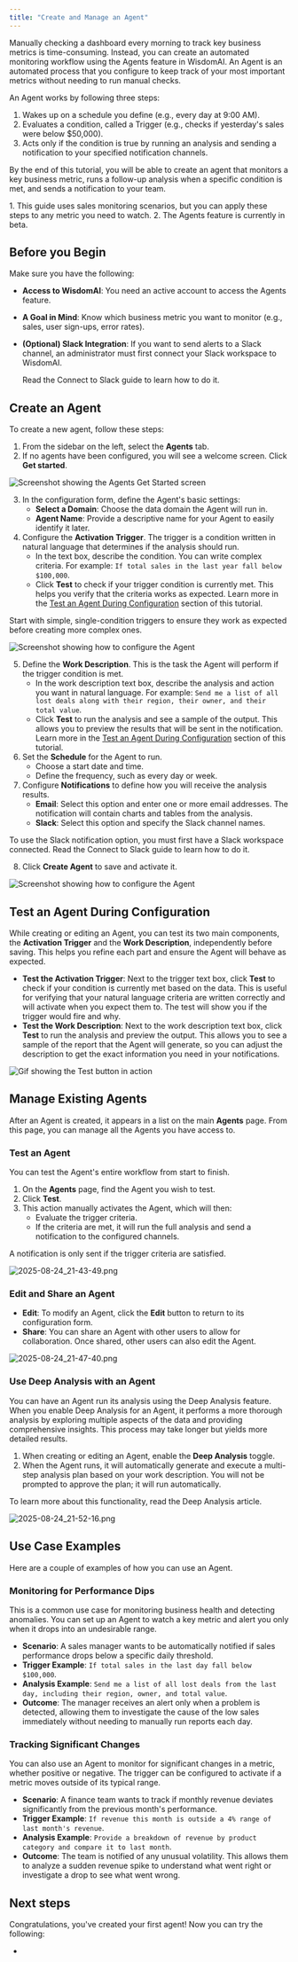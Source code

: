 ```yaml
---
title: "Create and Manage an Agent"
---
```


Manually checking a dashboard every morning to track key business metrics is time-consuming. Instead, you can create an automated monitoring workflow using the Agents feature in WisdomAI. An Agent is an automated process that you configure to keep track of your most important metrics without needing to run manual checks.

An Agent works by following three steps:

1. Wakes up on a schedule you define (e.g., every day at 9:00 AM).
2. Evaluates a condition, called a Trigger (e.g., checks if yesterday's sales were below \$50,000).
3. Acts only if the condition is true by running an analysis and sending a notification to your specified notification channels.

By the end of this tutorial, you will be able to create an agent that monitors a key business metric, runs a follow-up analysis when a specific condition is met, and sends a notification to your team.

<Note>
  1. This guide uses sales monitoring scenarios, but you can apply these steps to any metric you need to watch.
  2. The Agents feature is currently in beta.
</Note>

## Before you Begin

Make sure you have the following:

- **Access to WisdomAI**: You need an active account to access the Agents feature.
- **A Goal in Mind**: Know which business metric you want to monitor (e.g., sales, user sign-ups, error rates).
- **(Optional) Slack Integration**: If you want to send alerts to a Slack channel, an administrator must first connect your Slack workspace to WisdomAI.

  <Note>
    Read the Connect to Slack guide to learn how to do it.
  </Note>

## Create an Agent

To create a new agent, follow these steps:

1. From the sidebar on the left, select the **Agents** tab.
2. If no agents have been configured, you will see a welcome screen. Click **Get started**.

![Screenshot showing the Agents Get Started screen](/images/image.png)

3. In the configuration form, define the Agent's basic settings:
   - **Select a Domain**: Choose the data domain the Agent will run in.
   - **Agent Name**: Provide a descriptive name for your Agent to easily identify it later.
4. Configure the **Activation** **Trigger**. The trigger is a condition written in natural language that determines if the analysis should run.
   - In the text box, describe the condition. You can write complex criteria. For example: `If total sales in the last year fall below $100,000`.
   - Click **Test** to check if your trigger condition is currently met. This helps you verify that the criteria works as expected. Learn more in the [Test an Agent During Configuration](#test-an-agent-during-configuration) section of this tutorial.

<Tip>
  Start with simple, single-condition triggers to ensure they work as expected before creating more complex ones.
</Tip>

![Screenshot showing how to configure the Agent](/images/agent02.jpg)

5. Define the **Work Description**. This is the task the Agent will perform if the trigger condition is met.
   - In the work description text box, describe the analysis and action you want in natural language. For example: `Send me a list of all lost deals along with their region, their owner, and their total value`.
   - Click **Test** to run the analysis and see a sample of the output. This allows you to preview the results that will be sent in the notification. Learn more in the [Test an Agent During Configuration](#test-an-agent-during-configuration) section of this tutorial.
6. Set the **Schedule** for the Agent to run.
   - Choose a start date and time.
   - Define the frequency, such as every day or week.
7. Configure **Notifications** to define how you will receive the analysis results.
   - **Email**: Select this option and enter one or more email addresses. The notification will contain charts and tables from the analysis.
   - **Slack**: Select this option and specify the Slack channel names.

<Note>
  To use the Slack notification option, you must first have a Slack workspace connected. Read the Connect to Slack guide to learn how to do it.
</Note>

8. Click **Create Agent** to save and activate it.

![Screenshot showing how to configure the Agent](/images/agent06.jpg)

## Test an Agent During Configuration

While creating or editing an Agent, you can test its two main components, the **Activation Trigger** and the **Work Description**, independently before saving. This helps you refine each part and ensure the Agent will behave as expected.

- **Test the Activation Trigger**: Next to the trigger text box, click **Test** to check if your condition is currently met based on the data. This is useful for verifying that your natural language criteria are written correctly and will activate when you expect them to. The test will show you if the trigger would fire and why.
- **Test the Work Description**: Next to the work description text box, click **Test** to run the analysis and preview the output. This allows you to see a sample of the report that the Agent will generate, so you can adjust the description to get the exact information you need in your notifications.

![Gif showing the Test button in action](/images/2025-08-24_21-17-08.gif)

## Manage Existing Agents

After an Agent is created, it appears in a list on the main **Agents** page. From this page, you can manage all the Agents you have access to.

### Test an Agent

You can test the Agent's entire workflow from start to finish.

1. On the **Agents** page, find the Agent you wish to test.
2. Click **Test**.
3. This action manually activates the Agent, which will then:
   - Evaluate the trigger criteria.
   - If the criteria are met, it will run the full analysis and send a notification to the configured channels.

<Warning>
  A notification is only sent if the trigger criteria are satisfied.
</Warning>

![2025-08-24_21-43-49.png](/images/2025-08-24_21-43-49.png)

### Edit and Share an Agent

- **Edit**: To modify an Agent, click the **Edit** button to return to its configuration form.
- **Share**: You can share an Agent with other users to allow for collaboration. Once shared, other users can also edit the Agent.

![2025-08-24_21-47-40.png](/images/2025-08-24_21-47-40.png)

### Use Deep Analysis with an Agent

You can have an Agent run its analysis using the Deep Analysis feature. When you enable Deep Analysis for an Agent, it performs a more thorough analysis by exploring multiple aspects of the data and providing comprehensive insights. This process may take longer but yields more detailed results.

1. When creating or editing an Agent, enable the **Deep Analysis** toggle.
2. When the Agent runs, it will automatically generate and execute a multi-step analysis plan based on your work description. You will not be prompted to approve the plan; it will run automatically.

<Note>
  To learn more about this functionality, read the Deep Analysis article.
</Note>

![2025-08-24_21-52-16.png](/images/2025-08-24_21-52-16.png)

## Use Case Examples

Here are a couple of examples of how you can use an Agent.

### Monitoring for Performance Dips

This is a common use case for monitoring business health and detecting anomalies. You can set up an Agent to watch a key metric and alert you only when it drops into an undesirable range.

- **Scenario**: A sales manager wants to be automatically notified if sales performance drops below a specific daily threshold.
- **Trigger Example**: `If total sales in the last day fall below $100,000`.
- **Analysis Example**: `Send me a list of all lost deals from the last day, including their region, owner, and total value`.
- **Outcome**: The manager receives an alert only when a problem is detected, allowing them to investigate the cause of the low sales immediately without needing to manually run reports each day.

### Tracking Significant Changes

You can also use an Agent to monitor for significant changes in a metric, whether positive or negative. The trigger can be configured to activate if a metric moves outside of its typical range.

- **Scenario**: A finance team wants to track if monthly revenue deviates significantly from the previous month's performance.
- **Trigger Example**: `If revenue this month is outside a 4% range of last month's revenue`.
- **Analysis Example**: `Provide a breakdown of revenue by product category and compare it to last month`.
- **Outcome**: The team is notified of any unusual volatility. This allows them to analyze a sudden revenue spike to understand what went right or investigate a drop to see what went wrong.

## Next steps

Congratulations, you've created your first agent\! Now you can try the following:

- 